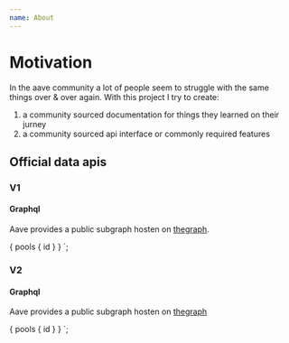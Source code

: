 ```yaml
---
name: About
---
```



# Motivation

In the aave community a lot of people seem to struggle with the same things over & over again.
With this project I try to create:

1. a community sourced documentation for things they learned on their jurney
2. a community sourced api interface or commonly required features

## Official data apis

### V1

#### Graphql

Aave provides a public subgraph hosten on [thegraph](https://thegraph.com/explorer/subgraph/aave/protocol-multy-raw).

{
  pools {
    id
  }
}
`;

<MiniGraphiQL
  url="https://api.thegraph.com/subgraphs/name/aave/protocol-multy-raw"
  query={query1}
/>

### V2

#### Graphql

Aave provides a public subgraph hosten on [thegraph](https://thegraph.com/explorer/subgraph/aave/protocol-v2)

{
  pools {
    id
  }
}
`;

<MiniGraphiQL
  url="https://api.thegraph.com/subgraphs/name/aave/protocol-v2"
  query={query2}
/>
